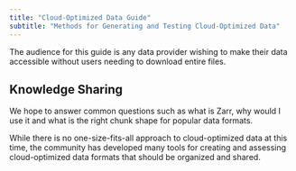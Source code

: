 ```yaml
---
title: "Cloud-Optimized Data Guide"
subtitle: "Methods for Generating and Testing Cloud-Optimized Data"
---
```


The audience for this guide is any data provider wishing to make their data accessible without users needing to download entire files. 

## Knowledge Sharing

We hope to answer common questions such as what is Zarr, why would I use it and what is the right chunk shape for popular data formats. 

While there is no one-size-fits-all approach to cloud-optimized data at this time, the community has developed many tools for creating and assessing cloud-optimized data formats that should be organized and shared.
